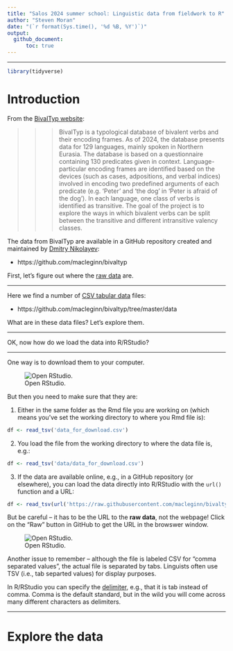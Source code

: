 ```yaml
---
title: "Salos 2024 summer school: Linguistic data from fieldwork to R"
author: "Steven Moran"
date: "(`r format(Sys.time(), '%d %B, %Y')`)"
output:
  github_document:
      toc: true
---
```


***

```r
library(tidyverse)
```

# Introduction

From the [BivalTyp website](https://www.bivaltyp.info):

>>> BivalTyp is a typological database of bivalent verbs and their encoding frames. As of 2024, the database presents data for 129 languages, mainly spoken in Northern Eurasia. The database is based on a questionnaire containing 130 predicates given in context. Language-particular encoding frames are identified based on the devices (such as cases, adpositions, and verbal indices) involved in encoding two predefined arguments of each predicate (e.g. ‘Peter’ and ‘the dog’ in ‘Peter is afraid of the dog’). In each language, one class of verbs is identified as transitive. The goal of the project is to explore the ways in which bivalent verbs can be split between the transitive and different intransitive valency classes.

The data from BivalTyp are available in a GitHub repository created and maintained by [
Dmitry Nikolayev](https://dnikolaev.com):

* https://github.com/macleginn/bivaltyp

First, let's figure out where the [raw data](https://en.wikipedia.org/wiki/Raw_data) are.

***

Here we find a number of [CSV tabular data](https://en.wikipedia.org/wiki/Comma-separated_values) files:

* https://github.com/macleginn/bivaltyp/tree/master/data

What are in these data files? Let's explore them.

***

OK, now how do we load the data into R/RStudio?

***

One way is to download them to your computer.

![Open RStudio.](figures/download.png)

But then you need to make sure that they are:

1. Either in the same folder as the Rmd file you are working on (which means you've set the working directory to where you Rmd file is):

```r
df <- read_tsv('data_for_download.csv')
```

2. You load the file from the working directory to where the data file is, e.g.:

```r
df <- read_tsv('data/data_for_download.csv')
```

3. If the data are available online, e.g., in a GitHub repository (or elsewhere), you can load the data directly into R/RStudio with the ``url()`` function and a URL:

```r
df <- read_tsv(url('https://raw.githubusercontent.com/macleginn/bivaltyp/master/data/data_for_download.csv'))
```

But be careful -- it has to be the URL to the **raw data**, not the webpage! Click on the "Raw" button in GitHub to get the URL in the browswer window.

![Open RStudio.](figures/raw.png)

Another issue to remember -- although the file is labeled CSV for "comma separated values", the actual file is separated by tabs. Linguists often use TSV (i.e., tab separted values) for display purposes.

In R/RStudio you can specify the [delimiter](https://en.wikipedia.org/wiki/Delimiter), e.g., that it is tab instead of comma. Comma is the default standard, but in the wild you will come across many different characters as delimiters.

***

# Explore the data

